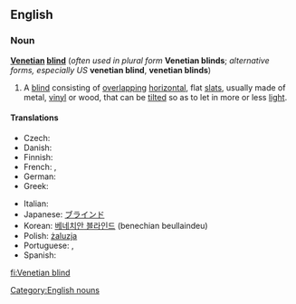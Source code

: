 ==English==

===Noun===
{{wikipedia}}
'''[[Venetian]] [[blind]]''' (''often used in plural form'' '''Venetian blinds'''; ''alternative forms, especially US'' '''venetian blind''', '''venetian blinds''')

# A [[blind]] consisting of [[overlapping]] [[horizontal]], flat [[slat]]s, usually made of metal, [[vinyl]] or wood, that can be [[tilt]]ed so as to let in more or less [[light]].

====Translations====
{{trans-top|blind consisting of overlapping horizontal slats}}
* Czech: {{t-|cs|žaluzie|f|p}}
* Danish: {{t-|da|persienne|c}}
* Finnish: {{t-|fi|sälekaihdin}}
* French: {{t+|fr|store vénitien|m}}, {{t+|fr|jalousie|f}}
* German: {{t+|de|Jalousie|f}}
* Greek: {{t+|el|παντζούρι|n}}
{{trans-mid}}
* Italian: {{t+|it|veneziana|f}}
* Japanese: [[ブラインド]]
* Korean: [[베네치안 블라인드]] (benechian beullaindeu)
* Polish: [[żaluzja]]
* Portuguese: {{t-|pt|persiana|f}}, {{t-|pt|veneziana|f}}
* Spanish: {{t-|es|persiana|f}}
{{trans-bottom}}

[[Category:English nouns]]

[[fi:Venetian blind]]